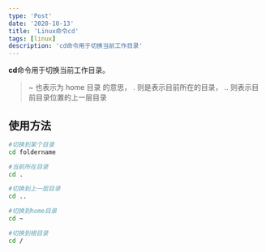 ```yaml
---
type: 'Post'
date: '2020-10-13'
title: 'Linux命令cd'
tags: [linux]
description: 'cd命令用于切换当前工作目录'
---
```


**cd**命令用于切换当前工作目录。

> ~ 也表示为 home 目录 的意思， . 则是表示目前所在的目录， .. 则表示目前目录位置的上一层目录

## 使用方法

```bash
#切换到某个目录
cd foldername

#当前所在目录
cd .

#切换到上一层目录
cd ..

#切换到home目录
cd ~

#切换到根目录
cd /
```
